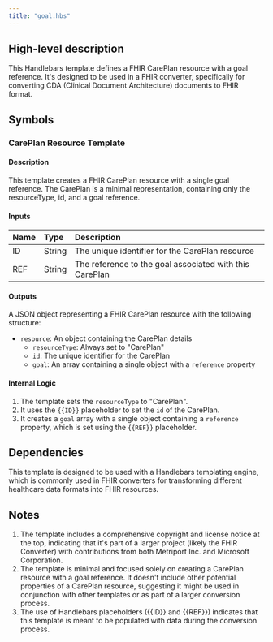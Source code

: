 ```yaml
---
title: "goal.hbs"
---
```


## High-level description
This Handlebars template defines a FHIR CarePlan resource with a goal reference. It's designed to be used in a FHIR converter, specifically for converting CDA (Clinical Document Architecture) documents to FHIR format.

## Symbols

### CarePlan Resource Template
#### Description
This template creates a FHIR CarePlan resource with a single goal reference. The CarePlan is a minimal representation, containing only the resourceType, id, and a goal reference.

#### Inputs
| Name | Type | Description |
|:-----|:-----|:------------|
| ID | String | The unique identifier for the CarePlan resource |
| REF | String | The reference to the goal associated with this CarePlan |

#### Outputs
A JSON object representing a FHIR CarePlan resource with the following structure:
- `resource`: An object containing the CarePlan details
  - `resourceType`: Always set to "CarePlan"
  - `id`: The unique identifier for the CarePlan
  - `goal`: An array containing a single object with a `reference` property

#### Internal Logic
1. The template sets the `resourceType` to "CarePlan".
2. It uses the `{{ID}}` placeholder to set the `id` of the CarePlan.
3. It creates a `goal` array with a single object containing a `reference` property, which is set using the `{{REF}}` placeholder.

## Dependencies
This template is designed to be used with a Handlebars templating engine, which is commonly used in FHIR converters for transforming different healthcare data formats into FHIR resources.

## Notes
1. The template includes a comprehensive copyright and license notice at the top, indicating that it's part of a larger project (likely the FHIR Converter) with contributions from both Metriport Inc. and Microsoft Corporation.
2. The template is minimal and focused solely on creating a CarePlan resource with a goal reference. It doesn't include other potential properties of a CarePlan resource, suggesting it might be used in conjunction with other templates or as part of a larger conversion process.
3. The use of Handlebars placeholders ({{ID}} and {{REF}}) indicates that this template is meant to be populated with data during the conversion process.
